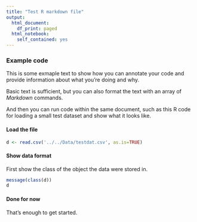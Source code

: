 ```yaml
---
title: "Test R markdown file"
output:
  html_document:
    df_print: paged
  html_notebook:
    self_contained: yes
---
```


### Example code
This is some exmaple text to show how you can annotate your code and provide information about what you're doing and why.  

Basic text is sufficient, but you can also format the text with an array of _Markdown_ commands.  

And then you can run code within the same document, such as this R code for loading a small test dataset and show what it looks like.  

#### Load the file
```r
d <- read.csv('../../Data/testdat.csv', as.is=TRUE)
```

#### Show data format
First show the class of the object the data were stored in.
```r
message(class(d))
d
```

#### Done for now
That's enough to get started.
